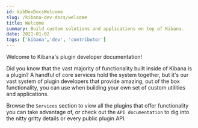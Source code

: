 ```yaml
---
id: kibDevDocsWelcome
slug: /kibana-dev-docs/welcome
title: Welcome
summary: Build custom solutions and applications on top of Kibana.
date: 2021-01-02
tags: ['kibana','dev', 'contributor']
---
```


Welcome to Kibana's plugin developer documentation!

Did you know that the vast majority of functionality built inside of Kibana is a plugin? A handful of core services hold the system together,
but it's our vast system of plugin developers that provide amazing, out of the box functionality, you can use when building your own set of
custom utilities and applications.

Browse the `Services` section to view all the plugins that offer functionality you can take advantage of, or check out the
`API documentation` to dig into the nitty gritty details or every public plugin API.
